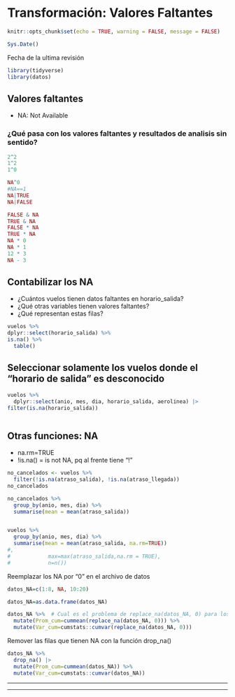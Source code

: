 # Transformación: Valores Faltantes


```r
knitr::opts_chunk$set(echo = TRUE, warning = FALSE, message = FALSE)

Sys.Date()
```

Fecha de la ultima revisión

```r
library(tidyverse)
library(datos)
```


## Valores faltantes 

- NA: Not Available


### ¿Qué pasa con los valores faltantes y resultados de analisis sin sentido?

```r

2^2
1^2
1^0

NA^0
#NA==1
NA|TRUE
NA|FALSE

FALSE & NA
TRUE & NA
FALSE * NA
TRUE * NA
NA * 0  
NA * 1
12 * 3
NA - 3
```




## Contabilizar los NA

-   ¿Cuántos vuelos tienen datos faltantes en horario_salida?
-   ¿Qué otras variables tienen valores faltantes?
-   ¿Qué representan estas filas?

```r
vuelos %>%
dplyr::select(horario_salida) %>%
is.na() %>% 
  table()


```


## Seleccionar solamente los vuelos donde el "horario de salida" es desconocido

```r
vuelos %>% 
  dplyr::select(anio, mes, dia, horario_salida, aerolinea) |> 
filter(is.na(horario_salida))



```


## Otras funciones: NA

-   na.rm=TRUE
-   !is.na() = is not NA, pq al frente tiene "!"

```r
no_cancelados <- vuelos %>% 
  filter(!is.na(atraso_salida), !is.na(atraso_llegada))
no_cancelados

no_cancelados %>% 
  group_by(anio, mes, dia) %>% 
  summarise(mean = mean(atraso_salida))


vuelos %>% 
  group_by(anio, mes, dia) %>% 
  summarise(mean = mean(atraso_salida, na.rm=TRUE))
#,
#            max=max(atraso_salida,na.rm = TRUE),
#            n=n())
```


Reemplazar los NA por "0" en el archivo de datos


```r


datos_NA=c(1:8, NA, 10:20)

datos_NA=as.data.frame(datos_NA)

datos_NA %>%  # Cual es el problema de replace_na(datos_NA, 0) para los analisis?
  mutate(Prom_cum=cummean(replace_na(datos_NA, 0))) %>% 
  mutate(Var_cum=cumstats::cumvar(replace_na(datos_NA, 0)))

```


Remover las filas que tienen NA con la función drop_na()



```r
datos_NA %>% 
  drop_na() |> 
  mutate(Prom_cum=cummean(datos_NA)) %>% 
  mutate(Var_cum=cumstats::cumvar(datos_NA))

```






------------------------------------------------------------------------

****